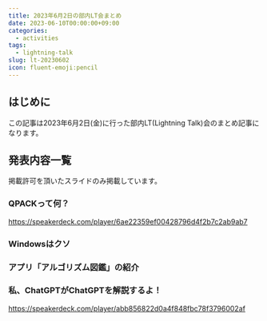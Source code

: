 ```yaml
---
title: 2023年6月2日の部内LT会まとめ
date: 2023-06-10T00:00:00+09:00
categories:
  - activities
tags:
  - lightning-talk
slug: lt-20230602
icon: fluent-emoji:pencil
---
```


## はじめに

この記事は2023年6月2日(金)に行った部内LT(Lightning Talk)会のまとめ記事になります。

## 発表内容一覧

掲載許可を頂いたスライドのみ掲載しています。

### QPACKって何？

https://speakerdeck.com/player/6ae22359ef00428796d4f2b7c2ab9ab7

### Windowsはクソ

### アプリ「アルゴリズム図鑑」の紹介

### 私、ChatGPTがChatGPTを解説するよ！

https://speakerdeck.com/player/abb856822d0a4f848fbc78f3796002af
